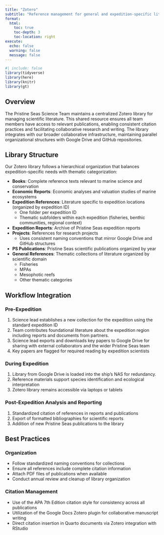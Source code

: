 ```yaml
---
title: "Zotero"
subtitle: "Reference management for general and expedition-specific literature"
format:
  html:
    toc: true
    toc-depth: 3
    toc-location: right
execute:
  echo: false
  warning: false
  message: false
---
```


```r
#| include: false
library(tidyverse)
library(here)
library(knitr)
library(gt)
```

## Overview

The Pristine Seas Science Team maintains a centralized Zotero library for managing scientific literature. This shared resource ensures all team members have access to relevant publications, enabling consistent citation practices and facilitating collaborative research and writing. The library integrates with our broader collaborative infrastructure, maintaining parallel organizational structures with Google Drive and GitHub repositories.

## Library Structure

Our Zotero library follows a hierarchical organization that balances expedition-specific needs with thematic categorization:

- **Books**: Complete reference texts relevant to marine science and conservation
- **Economic Reports**: Economic analyses and valuation studies of marine ecosystems
- **Expedition References**: Literature specific to expedition locations (organized by expedition ID)
  - One folder per expedition ID
  - Thematic subfolders within each expedition (fisheries, benthic communities, regional context)
- **Expedition Reports**: Archive of Pristine Seas expedition reports
- **Projects**: References for research projects
  - Uses consistent naming conventions that mirror Google Drive and GitHub structures
- **PS Publications**: Pristine Seas scientific publications organized by year
- **General References**: Thematic collections of literature organized by scientific domain
  - Fisheries
  - MPAs
  - Mesophotic reefs
  - Other thematic categories
  
## Workflow Integration

### Pre-Expedition

1. Science lead establishes a new collection for the expedition using the standard expedition ID
2. Team contributes foundational literature about the expedition region including reports and documents from partners.
3. Science lead exports and downloads key papers to Google Drive for sharing with external collaborators and the wider Pristine Seas team
4. Key papers are flagged for required reading by expedition scientists

### During Expedition

1. Library from Google Drive is loaded into the ship's NAS for redundancy.
2. Reference materials support species identification and ecological interpretation
2. Zotero library remains accessible via laptops or tablets

### Post-Expedition Analysis and Reporting

1. Standardized citation of references in reports and publications
2. Export of formatted bibliographies for scientific reports
3. Addition of new Pristine Seas publications to the library

## Best Practices

### Organization

- Follow standardized naming conventions for collections
- Ensure all references include complete citation information
- Attach PDF files of publications when available
- Conduct annual review and cleanup of library organization

### Citation Management

- Use of the APA 7th Edition citation style for consistency across all publications
- Utilization of the Google Docs Zotero plugin for collaborative manuscript writing
- Direct citation insertion in Quarto documents via Zotero integration with RStudio
